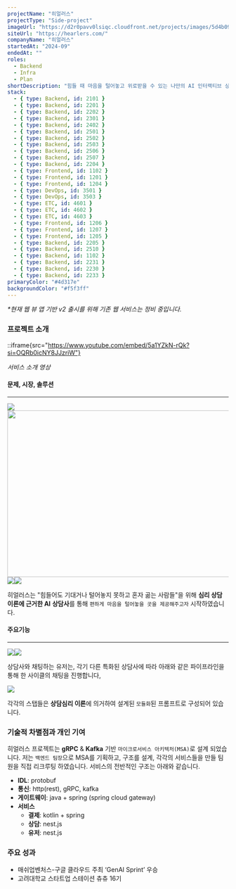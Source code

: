 ```yaml
---
projectName: "히얼러스"
projectType: "Side-project"
imageUrl: "https://d2r0pavv0lsiqc.cloudfront.net/projects/images/5d4b096e-7925-4628-84b0-982c6178c9ca.png"
siteUrl: "https://hearlers.com/"
companyName: "히얼러스"
startedAt: "2024-09"
endedAt: ""
roles:
  - Backend
  - Infra
  - Plan
shortDescription: "힘들 때 마음을 털어놓고 위로받을 수 있는 나만의 AI 인터랙티브 상담 서비스"
stack:
  - { type: Backend, id: 2101 }
  - { type: Backend, id: 2201 }
  - { type: Backend, id: 2202 }
  - { type: Backend, id: 2301 }
  - { type: Backend, id: 2402 }
  - { type: Backend, id: 2501 }
  - { type: Backend, id: 2502 }
  - { type: Backend, id: 2503 }
  - { type: Backend, id: 2506 }
  - { type: Backend, id: 2507 }
  - { type: Backend, id: 2204 }
  - { type: Frontend, id: 1102 }
  - { type: Frontend, id: 1201 }
  - { type: Frontend, id: 1204 }
  - { type: DevOps, id: 3501 }
  - { type: DevOps, id: 3503 }
  - { type: ETC, id: 4601 }
  - { type: ETC, id: 4602 }
  - { type: ETC, id: 4603 }
  - { type: Frontend, id: 1206 }
  - { type: Frontend, id: 1207 }
  - { type: Frontend, id: 1205 }
  - { type: Backend, id: 2205 }
  - { type: Backend, id: 2510 }
  - { type: Backend, id: 1102 }
  - { type: Backend, id: 2231 }
  - { type: Backend, id: 2230 }
  - { type: Backend, id: 2233 }
primaryColor: "#4d317e"
backgroundColor: "#f5f3ff"
---
```


*\*현재 웹 뷰 앱 기반 v2 출시를 위해 기존 웹 서비스는 정비 중입니다.*

### 프로젝트 소개

::iframe{src="https://www.youtube.com/embed/5a1YZkN-rQk?si=OQRb0icNY8JJzriW"}

*서비스 소개 영상*

#### 문제, 시장, 솔루션

***

![](https://d2r0pavv0lsiqc.cloudfront.net/projects/images/399b187d-d2c6-45e2-86b9-72fe9b5717d1.webp)<img height="379" width="678" src="https://d2r0pavv0lsiqc.cloudfront.net/projects/images/276b36ca-78a0-46a4-9571-dcd9f69af904.webp" />![](https://d2r0pavv0lsiqc.cloudfront.net/projects/images/02d000dd-46b5-4223-a3dc-7bda6bcc6b60.webp)![](https://d2r0pavv0lsiqc.cloudfront.net/projects/images/a372e5d5-bdfb-4f34-99bf-db94eea75bef.webp)

히얼러스는 "힘들어도 기대거나 털어놓지 못하고 혼자 곪는 사람들"을 위해 **심리 상담 이론에 근거한 AI** **상담사**를 통해 `편하게 마음을 털어놓을 곳을 제공해주고자` 시작하였습니다.

#### 주요기능

***

![](https://d2r0pavv0lsiqc.cloudfront.net/projects/images/cbf59ce4-c885-4b5d-927d-90360815909d.webp)![](https://d2r0pavv0lsiqc.cloudfront.net/projects/images/7c674659-9b53-4ac5-9e4a-5cf02d061e8d.webp)

상담사와 채팅하는 유저는, 각기 다른 특화된 상담사에 따라 아래와 같은 파이프라인을 통해 한 사이클의 채팅을 진행합니다,

![](https://d2r0pavv0lsiqc.cloudfront.net/projects/images/5f96a154-e38c-4765-a751-dfdbb727f76e.webp)

각각의 스탭들은 **상담심리 이론**에 의거하여 설계된 `모듈화`된 프롬프트로 구성되어 있습니다.&#x20;

### 기술적 차별점과 개인 기여

히얼러스 프로젝트는 **gRPC** & **Kafka** 기반 `마이크로서비스 아키텍처(MSA)`로 설계 되었습니다. 저는 `백엔드 팀장`으로 MSA를 기획하고, 구조를 설계, 각각의 서비스들을 만들 팀원을 직접 리크루팅 하였습니다. 서비스의 전반적인 구조는 아래와 같습니다.

- **IDL**: protobuf
- **통신**: http(rest), gRPC, kafka
- **게이트웨이**: java + spring (spring cloud gateway)
- **서비스**
  - **결제**: kotlin + spring
  - **상담**: nest.js
  - **유저**: nest.js

### 주요 성과

- 매쉬업벤처스-구글 클라우드 주최 ‘GenAI Sprint’ 우승
- 고려대학교 스타트업 스테이션 츄츄 16기